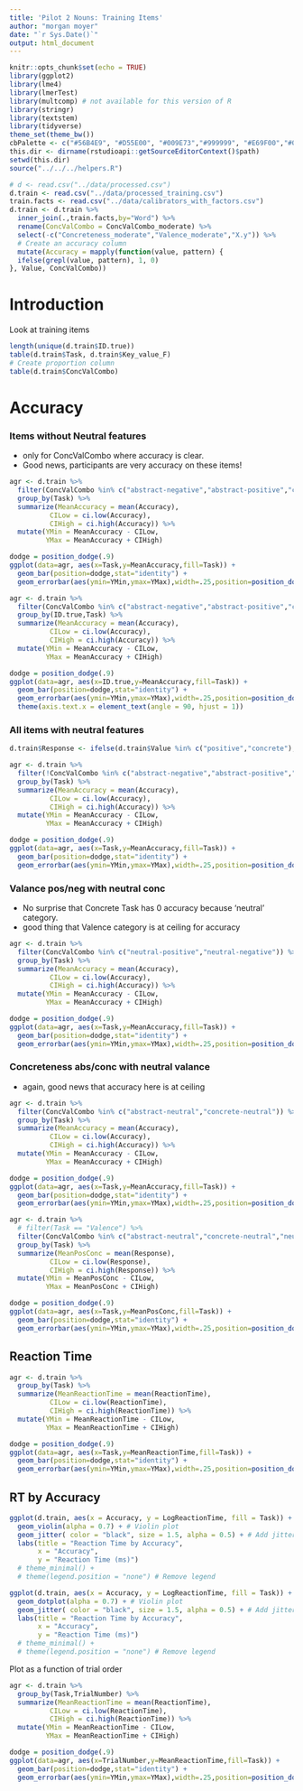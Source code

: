 ```yaml
---
title: 'Pilot 2 Nouns: Training Items'
author: "morgan moyer"
date: "`r Sys.Date()`"
output: html_document
---
```


```r
knitr::opts_chunk$set(echo = TRUE)
library(ggplot2)
library(lme4)
library(lmerTest)
library(multcomp) # not available for this version of R
library(stringr)
library(textstem)
library(tidyverse)
theme_set(theme_bw())
cbPalette <- c("#56B4E9", "#D55E00", "#009E73","#999999", "#E69F00","#009E73","#56B4E9", "#D55E00", "#009E73","#999999", "#E69F00","#009E73","#56B4E9", "#D55E00", "#009E73","#999999", "#E69F00","#009E73","#56B4E9", "#D55E00", "#009E73","#999999", "#E69F00","#009E73")
this.dir <- dirname(rstudioapi::getSourceEditorContext()$path)
setwd(this.dir)
source("../../../helpers.R")

# d <- read.csv("../data/processed.csv")
d.train <- read.csv("../data/processed_training.csv")
train.facts <- read.csv("../data/calibrators_with_factors.csv")
d.train <- d.train %>% 
  inner_join(.,train.facts,by="Word") %>% 
  rename(ConcValCombo = ConcValCombo_moderate) %>% 
  select(-c("Concreteness_moderate","Valence_moderate","X.y")) %>% 
  # Create an accuracy column
  mutate(Accuracy = mapply(function(value, pattern) {
  ifelse(grepl(value, pattern), 1, 0)
}, Value, ConcValCombo))

```

# Introduction

Look at training items

```r
length(unique(d.train$ID.true))
table(d.train$Task, d.train$Key_value_F)
# Create proportion column
table(d.train$ConcValCombo)
```

# Accuracy

### Items without Neutral features

- only for ConcValCombo where accuracy is clear.
- Good news, participants are very accuracy on these items!
```r
agr <- d.train %>% 
  filter(ConcValCombo %in% c("abstract-negative","abstract-positive","concrete-negative","concrete-positive")) %>% 
  group_by(Task) %>% 
  summarize(MeanAccuracy = mean(Accuracy), 
          CILow = ci.low(Accuracy), 
          CIHigh = ci.high(Accuracy)) %>%
  mutate(YMin = MeanAccuracy - CILow, 
         YMax = MeanAccuracy + CIHigh)

dodge = position_dodge(.9)
ggplot(data=agr, aes(x=Task,y=MeanAccuracy,fill=Task)) +
  geom_bar(position=dodge,stat="identity") + 
  geom_errorbar(aes(ymin=YMin,ymax=YMax),width=.25,position=position_dodge(0.9))

```

```r
agr <- d.train %>% 
  filter(ConcValCombo %in% c("abstract-negative","abstract-positive","concrete-negative","concrete-positive")) %>% 
  group_by(ID.true,Task) %>% 
  summarize(MeanAccuracy = mean(Accuracy), 
          CILow = ci.low(Accuracy), 
          CIHigh = ci.high(Accuracy)) %>%
  mutate(YMin = MeanAccuracy - CILow, 
         YMax = MeanAccuracy + CIHigh)

dodge = position_dodge(.9)
ggplot(data=agr, aes(x=ID.true,y=MeanAccuracy,fill=Task)) +
  geom_bar(position=dodge,stat="identity") + 
  geom_errorbar(aes(ymin=YMin,ymax=YMax),width=.25,position=position_dodge(0.9)) +
  theme(axis.text.x = element_text(angle = 90, hjust = 1))

```

### All items with neutral features

```r
d.train$Response <- ifelse(d.train$Value %in% c("positive","concrete"), 1, 0)
```

```r
agr <- d.train %>% 
  filter(!ConcValCombo %in% c("abstract-negative","abstract-positive","concrete-negative","concrete-positive")) %>% 
  group_by(Task) %>% 
  summarize(MeanAccuracy = mean(Accuracy), 
          CILow = ci.low(Accuracy), 
          CIHigh = ci.high(Accuracy)) %>%
  mutate(YMin = MeanAccuracy - CILow, 
         YMax = MeanAccuracy + CIHigh)

dodge = position_dodge(.9)
ggplot(data=agr, aes(x=Task,y=MeanAccuracy,fill=Task)) +
  geom_bar(position=dodge,stat="identity") + 
  geom_errorbar(aes(ymin=YMin,ymax=YMax),width=.25,position=position_dodge(0.9))

```


### Valance pos/neg with neutral conc
- No surprise that Concrete Task has 0 accuracy because 'neutral' category.
- good thing that Valence category is at ceiling for accuracy
```r

agr <- d.train %>% 
  filter(ConcValCombo %in% c("neutral-positive","neutral-negative")) %>% 
  group_by(Task) %>% 
  summarize(MeanAccuracy = mean(Accuracy), 
          CILow = ci.low(Accuracy), 
          CIHigh = ci.high(Accuracy)) %>%
  mutate(YMin = MeanAccuracy - CILow, 
         YMax = MeanAccuracy + CIHigh)

dodge = position_dodge(.9)
ggplot(data=agr, aes(x=Task,y=MeanAccuracy,fill=Task)) +
  geom_bar(position=dodge,stat="identity") + 
  geom_errorbar(aes(ymin=YMin,ymax=YMax),width=.25,position=position_dodge(0.9))

```


### Concreteness abs/conc with neutral valance
- again, good news that accuracy here is at ceiling
```r
agr <- d.train %>% 
  filter(ConcValCombo %in% c("abstract-neutral","concrete-neutral")) %>% 
  group_by(Task) %>% 
  summarize(MeanAccuracy = mean(Accuracy), 
          CILow = ci.low(Accuracy), 
          CIHigh = ci.high(Accuracy)) %>%
  mutate(YMin = MeanAccuracy - CILow, 
         YMax = MeanAccuracy + CIHigh)

dodge = position_dodge(.9)
ggplot(data=agr, aes(x=Task,y=MeanAccuracy,fill=Task)) +
  geom_bar(position=dodge,stat="identity") + 
  geom_errorbar(aes(ymin=YMin,ymax=YMax),width=.25,position=position_dodge(0.9))
```


```r
agr <- d.train %>% 
  # filter(Task == "Valence") %>% 
  filter(ConcValCombo %in% c("abstract-neutral","concrete-neutral","neutral-positive","neutral-negative")) %>% 
  group_by(Task) %>%
  summarize(MeanPosConc = mean(Response), 
          CILow = ci.low(Response), 
          CIHigh = ci.high(Response)) %>%
  mutate(YMin = MeanPosConc - CILow, 
         YMax = MeanPosConc + CIHigh)

dodge = position_dodge(.9)
ggplot(data=agr, aes(x=Task,y=MeanPosConc,fill=Task)) +
  geom_bar(position=dodge,stat="identity") + 
  geom_errorbar(aes(ymin=YMin,ymax=YMax),width=.25,position=position_dodge(0.9))

```



## Reaction Time

```r

agr <- d.train %>% 
  group_by(Task) %>% 
  summarize(MeanReactionTime = mean(ReactionTime), 
          CILow = ci.low(ReactionTime), 
          CIHigh = ci.high(ReactionTime)) %>%
  mutate(YMin = MeanReactionTime - CILow, 
         YMax = MeanReactionTime + CIHigh)

dodge = position_dodge(.9)
ggplot(data=agr, aes(x=Task,y=MeanReactionTime,fill=Task)) +
  geom_bar(position=dodge,stat="identity") + 
  geom_errorbar(aes(ymin=YMin,ymax=YMax),width=.25,position=position_dodge(0.9))

```



## RT by Accuracy

```r
ggplot(d.train, aes(x = Accuracy, y = LogReactionTime, fill = Task)) +
  geom_violin(alpha = 0.7) + # Violin plot
  geom_jitter( color = "black", size = 1.5, alpha = 0.5) + # Add jittered points
  labs(title = "Reaction Time by Accuracy",
       x = "Accuracy",
       y = "Reaction Time (ms)")
  # theme_minimal() +
  # theme(legend.position = "none") # Remove legend
```


```r
ggplot(d.train, aes(x = Accuracy, y = LogReactionTime, fill = Task)) +
  geom_dotplot(alpha = 0.7) + # Violin plot
  geom_jitter( color = "black", size = 1.5, alpha = 0.5) + # Add jittered points
  labs(title = "Reaction Time by Accuracy",
       x = "Accuracy",
       y = "Reaction Time (ms)")
  # theme_minimal() +
  # theme(legend.position = "none") # Remove legend
```

Plot as a function of trial order

```r

agr <- d.train %>% 
  group_by(Task,TrialNumber) %>% 
  summarize(MeanReactionTime = mean(ReactionTime), 
          CILow = ci.low(ReactionTime), 
          CIHigh = ci.high(ReactionTime)) %>%
  mutate(YMin = MeanReactionTime - CILow, 
         YMax = MeanReactionTime + CIHigh)

dodge = position_dodge(.9)
ggplot(data=agr, aes(x=TrialNumber,y=MeanReactionTime,fill=Task)) +
  geom_bar(position=dodge,stat="identity") + 
  geom_errorbar(aes(ymin=YMin,ymax=YMax),width=.25,position=position_dodge(0.9))

```




